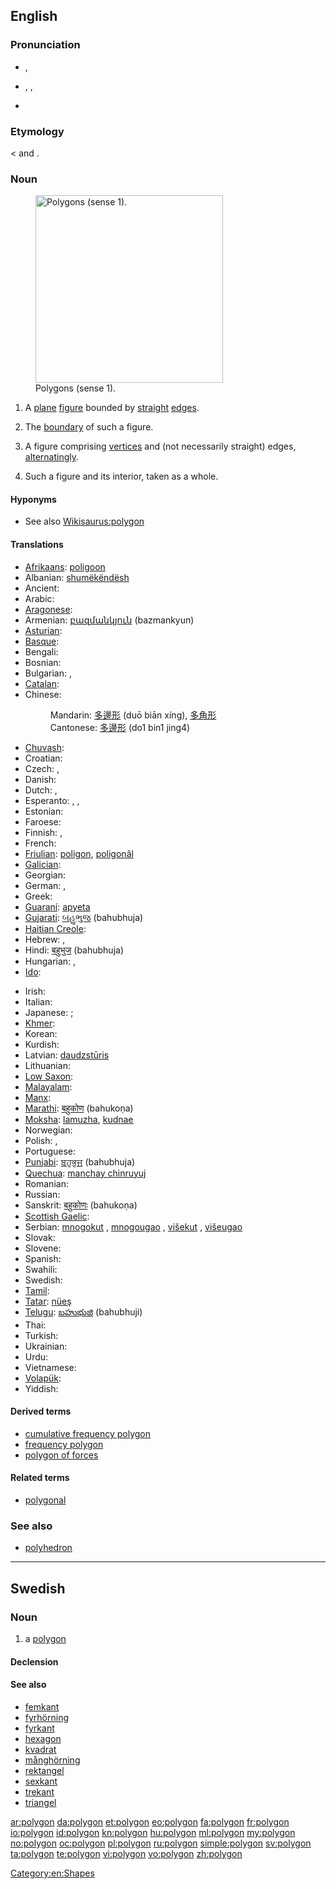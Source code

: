 {{also|Polygon}}
==English==

===Pronunciation===
* {{a|UK}} {{IPA|/ˈpɒlɪɡən/}}, {{SAMPA|/"pQlIg@n/}}
* {{a|US}} {{enPR|pälʹē-gän}}, {{IPA|/ˈpɑliɡɑn/}}, {{SAMPA|/"pAligAn/}}
* {{audio|en-us-polygon.ogg|Audio (US)}}

===Etymology===
{{etyl|grc}} {{term|sc=polytonic|πολύγωνον|tr=polygōnon}} < {{term|sc=polytonic|πολύς|tr=polus||many}} and  {{term|sc=polytonic|γωνία|tr=gōnia||angle}}.

===Noun===
{{wikipedia}}
{{en-noun}}
[[Image:Assorted polygons.svg|thumb|300px|right|Polygons (sense 1). ]]

# {{geometry}} A [[plane]] [[figure]] bounded by [[straight]] [[edge]]s.
# {{geometry}} The [[boundary]] of such a figure.
# {{geometry|more generally}} A figure comprising [[vertex|vertices]] and (not necessarily straight) edges, [[alternating]]ly.
# {{geometry}} Such a figure and its interior, taken as a whole.

====Hyponyms====
* See also [[Wikisaurus:polygon]]

====Translations====
{{trans-top|plane figure bounded by straight edges}}
* [[Afrikaans]]: [[poligoon]]
* Albanian: [[shumëkëndësh]]
* Ancient: {{tø|grc|πολύγωνον|n|tr=polygonon|sc=Grek|xs=Ancient Greek}}
* Arabic: {{t-|ar|مضلع|tr=mḍl`}}
* [[Aragonese]]: {{t-|an|poligono|xs=Aragonese}}
* Armenian: [[բազմանկյուն]] (bazmankyun)
* [[Asturian]]: {{t-|ast|polígonu|xs=Asturian}}
* [[Basque]]: {{t-|eu|poligono|xs=Basque}}
* Bengali: {{t|bn|বহুভুজ}}
* Bosnian: {{t-|bs|poligon}}
* Bulgarian: {{t-|bg|многоъгълник|m|tr=poligon}}, {{t|bg|многоъгълник|m|alt=многоъгълник}}
* [[Catalan]]: {{t-|ca|polígon}}
* Chinese:
*: Mandarin: [[多邊形]] (duō biān xíng), [[多角形]]
*: Cantonese: [[多邊形]] (do1 bin1 jing4)
* [[Chuvash]]: {{tø|cv|нумай кĕтеслĕх|sc=Cyrl}}
* Croatian: {{t-|hr|mnogokut}}
* Czech: {{t-|cs|mnohoúhelník|m}}, {{t-|cs|polygon}}
* Danish: {{t+|da|polygon}}
* Dutch: {{t+|nl|veelhoek|m}}, {{t|nl|polygoon|m}}
* Esperanto: {{t-|eo|plurangulo|xs=Esperanto}}, {{t-|eo|plurlatero|xs=Esperanto}}, {{t-|eo|poligono|xs=Esperanto}}
* Estonian: {{t-|et|hulknurk}}
* Faroese: {{t|fo|marghyrningur}}
* Finnish: {{t+|fi|monikulmio}}, {{t-|fi|polygoni}}
* French: {{t+|fr|polygone|m}}
* [[Friulian]]: [[poligon#Friulian|poligon]], [[poligonâl]]
* [[Galician]]: {{t+|gl|polígono|xs=Galician}}
* Georgian: {{t-|ka|პენტაკონტაგონი|sc=Geor|xs=Georgian}}
* German: {{t-|de|Vieleck|n}}, {{t-|de|Polygon|n}}
* Greek: {{t+|el|πολύγωνο|n|tr=polýgono}}
* [[Guaraní]]: [[apyeta]]
* [[Gujarati]]: [[બહુભુજ]] (bahubhuja)
* [[Haitian Creole]]: {{tø|ht|poligòn}}
* Hebrew: {{t-|he|מצולע|m|tr=metsulá,mṣwl`}}, {{t+|he|פוליגון|m|tr=poligón}}
* Hindi: [[बहुभुज]] (bahubhuja)
* Hungarian: {{t+|hu|poligon}}, {{t+|hu|sokszög}}
* [[Ido]]: {{t+|io|poligono|xs=Ido}}
{{trans-mid}}
* Irish: {{t|ga|polagán|m}}
* Italian: {{t+|it|poligono|m}}
* Japanese: {{t-|ja|多角形|tr=[[たかくけい]], takakukei/[[たかっけい]], takakkei}}; {{t-|ja|ポリゴン|tr=porigon}}
* [[Khmer]]: {{t-|km|ពហុកោណ|xs=Khmer}}
* Korean: {{t+|ko|다각형|sc=Hang}}
* Kurdish: {{t-|ku|pirgoşe|sc=ku-Arab}}
* Latvian: [[daudzstūris]] {{m}}
* Lithuanian: {{t-|lt|daugiakampis|m|xs=Lithuanian}}
* [[Low Saxon]]: {{t-|nds|veeleck|xs=Low Saxon}}
* [[Malayalam]]: {{t-|ml|ബഹുഭുജം|sc=Mlym|xs=Malayalam}}
* [[Manx]]: {{t|gv|yl-lhiatteean|m}}
* [[Marathi]]: [[बहुकोण]] (bahukoṇa)
* [[Moksha]]: [[lamuzha]], [[kudnae]]
* Norwegian: {{t+|no|polygon}}
* Polish: {{t+|pl|wielokąt|m}}, {{t-|pl|wielobok}}
* Portuguese: {{t+|pt|polígono}}
* [[Punjabi]]: [[ਬਹੁਭੁਜ]] (bahubhuja)
* [[Quechua]]: [[manchay chinruyuj]]
* Romanian: {{t-|ro|poligon}}
* Russian: {{t+|ru|многоугольник|tr=mnogougol'nik}}
* Sanskrit: [[बहुकोणः]] (bahukoṇa)
* [[Scottish Gaelic]]: {{t-|gd|poileagan|xs=Scottish Gaelic}}
* Serbian: [[mnogokut]] {{m}}, [[mnogougao]] {{m}}, [[višekut]] {{m}}, [[višeugao]] {{m}}
* Slovak: {{t-|sk|mnohouholník}}
* Slovene: {{t-|sl|mnogokotnik}}
* Spanish: {{t+|es|polígono|m}}
* Swahili: {{t-|sw|pembenyingi|xs=Swahili}}
* Swedish: {{t+|sv|polygon|c}}
* [[Tamil]]: {{t-|ta|பல்கோணம்|xs=Tamil}}
* [[Tatar]]: [[nüeş]]
* [[Telugu]]: [[బహుభుజి]] (bahubhuji)
* Thai: {{t-|th|รูปหลายเหลี่ยม}}
* Turkish: {{t+|tr|çokgen}}
* Ukrainian: {{t-|uk|багатокутник|xs=Ukrainian}}
* Urdu: {{t-|ur|کثیرالاضلاع|xs=Urdu}}
* Vietnamese: {{t+|vi|đa giác|xs=Vietnamese}}
* [[Volapük]]: {{t|vo|mödalien}}
* Yiddish: {{t-|yi|פילעק|xs=Yiddish}}
{{trans-bottom}}

====Derived terms====
* [[cumulative frequency polygon]]
* [[frequency polygon]]
* [[polygon of forces]]

====Related terms====
* [[polygonal]]

===See also===
* [[polyhedron]]

----

==Swedish==

===Noun===
{{sv-noun|g=c}}

# a [[#English|polygon]]

====Declension====
{{sv-noun-reg-er}}

====See also====
* [[femkant]]
* [[fyrhörning]]
* [[fyrkant]]
* [[hexagon]]
* [[kvadrat]]
* [[månghörning]]
* [[rektangel]]
* [[sexkant]]
* [[trekant]]
* [[triangel]]

[[Category:en:Shapes]]

[[ar:polygon]]
[[da:polygon]]
[[et:polygon]]
[[eo:polygon]]
[[fa:polygon]]
[[fr:polygon]]
[[io:polygon]]
[[id:polygon]]
[[kn:polygon]]
[[hu:polygon]]
[[ml:polygon]]
[[my:polygon]]
[[no:polygon]]
[[oc:polygon]]
[[pl:polygon]]
[[ru:polygon]]
[[simple:polygon]]
[[sv:polygon]]
[[ta:polygon]]
[[te:polygon]]
[[vi:polygon]]
[[vo:polygon]]
[[zh:polygon]]